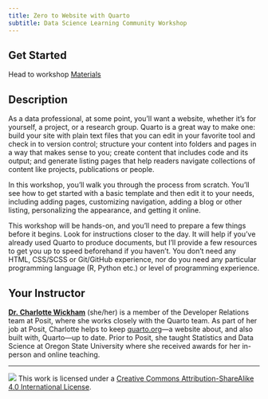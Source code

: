 ```yaml
---
title: Zero to Website with Quarto
subtitle: Data Science Learning Community Workshop
---
```


## Get Started

Head to workshop [Materials](materials.qmd)

## Description

As a data professional, at some point, you’ll want a website, whether it’s for yourself, a project, or a research group. Quarto is a great way to make one: build your site with plain text files that you can edit in your favorite tool and check in to version control; structure your content into folders and pages in a way that makes sense to you; create content that includes code and its output; and generate listing pages that help readers navigate collections of content like projects, publications or people.

In this workshop, you'll walk you through the process from scratch. You’ll see how to get started with a basic template and then edit it to your needs, including adding pages, customizing navigation, adding a blog or other listing, personalizing the appearance, and getting it online.

This workshop will be hands-on, and you'll need to prepare a few things before it begins. Look for instructions closer to the day. It will help if you've already used Quarto to produce documents, but I'll provide a few resources to get you up to speed beforehand if you haven't. You don't need any HTML, CSS/SCSS or Git/GitHub experience, nor do you need any particular programming language (R, Python etc.) or level of programming experience.

## Your Instructor

[**Dr. Charlotte Wickham**](http://cwick.co.nz) (she/her) is a member of the Developer Relations team at Posit, where she works closely with the Quarto team. As part of her job at Posit, Charlotte helps to keep [quarto.org](https://quarto.org)---a website about, and also built with, Quarto---up to date. Prior to Posit, she taught Statistics and Data Science at Oregon State University where she received awards for her in-person and online teaching.

---

![](https://i.creativecommons.org/l/by-sa/4.0/88x31.png) This work is licensed under a [Creative Commons Attribution-ShareAlike 4.0 International License](https://creativecommons.org/licenses/by-sa/4.0/).
